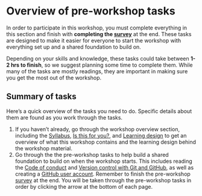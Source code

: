 # Overview of pre-workshop tasks {#sec-pre-workshop}

In order to participate in this workshop, you must complete everything
in this section and finish with **completing the
[survey](/pre-workshop/pre-survey.qmd)** at the end. These tasks are
designed to make it easier for everyone to start the workshop with
everything set up and a shared foundation to build on.

Depending on your skills and knowledge, these tasks could take between
**1-2 hrs to finish**, so we suggest planning some time to complete
them. While many of the tasks are mostly readings, they are important in
making sure you get the most out of the workshop.

## Summary of tasks

Here's a quick overview of the tasks you need to do. Specific details
about them are found as you work through the tasks.

1.  If you haven't already, go through the workshop overview section,
    including the [Syllabus](/overview/syllabus.qmd), [Is this for
    you?](/overview/is-it-for-you.qmd), and [Learning
    design](/overview/learning-design.qmd) to get an overview of what
    this workshop contains and the learning design behind the workshop
    material.
2.  Go through the the pre-workshop tasks to help build a shared
    foundation to build on when the workshop starts. This includes
    reading the [Code of conduct](/pre-workshop/code-of-conduct.qmd) and
    [Version control with Git and
    GitHub](/pre-workshop/git-and-github.qmd), as well as creating a
    [GitHub user account](/pre-workshop/github-account.qmd). Remember to
    finish the pre-workshop [survey](/pre-workshop/pre-survey.qmd) at
    the end. You will be taken through the pre-workshop tasks in order
    by clicking the arrow at the bottom of each page.
